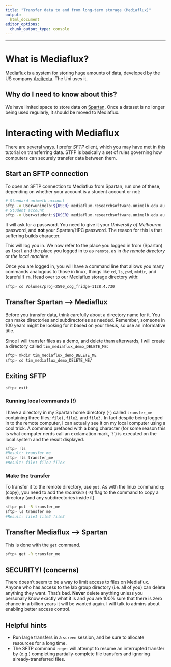 ---
title: "Transfer data to and from long-term storage (Mediaflux)"
output:
  html_document
editor_options: 
  chunk_output_type: console
---

---

# What is Mediaflux?

Mediaflux is a system for storing huge amounts of data, developed by the US company [Arcitecta](https://www.arcitecta.com/mediaflux/features/). The Uni uses it.

## Why do I need to know about this?

We have limited space to store data on [Spartan](getting_started.html). Once a dataset is no longer being used regularly, it should be moved to Mediaflux.

# Interacting with Mediaflux

There are [several ways](https://wiki-rcs.unimelb.edu.au/display/RCS/Getting+Started+with+Mediaflux). I prefer *SFTP* client, which you may have met in [this](tutorial_sftp.html) tutorial on transferring data. STFP is basically a set of rules governing how computers can securely transfer data between them.

## Start an SFTP connection

To open an SFTP connection to Mediaflux from Spartan, run one of these, depending on whether your account is a student account or not:

```{bash,eval=F}
# Standard unimelb account
sftp -o User=unimelb:${USER} mediaflux.researchsoftware.unimelb.edu.au
# Student account
sftp -o User=student:${USER} mediaflux.researchsoftware.unimelb.edu.au
```

It will ask for a password. You need to give it your *University of Melbourne* password, and **not** your Spartan/HPC password. The reason for this is that suffering builds character.

This will log you in. We now refer to the place you logged in from (Spartan) as `local` and the place you logged in to as `remote`, as in *the remote directory* or *the local machine*.

Once you are logged in, you will have a command line that allows you many commands analogous to those in linux, things like `cd`, `ls`, `pwd`, `mkdir`, and (careful!) `rm`. Head over to our Mediaflux storage directory with:

```{bash,eval=F}
sftp> cd Volumes/proj-2590_ccg_fridge-1128.4.730
```

## Transfter Spartan --> Mediaflux

Before you transfer data, think carefully about a directory name for it. You can make directories and subdirectories as needed. Remember, someone in 100 years might be looking for it based on your thesis, so use an informative title.

Since I will transfer files as a demo, and delete tham afterwards, I will create a directory called `tim_mediaflux_demo_DELETE_ME`:

```{bash,eval=F}
sftp> mkdir tim_mediaflux_demo_DELETE_ME
sftp> cd tim_mediaflux_demo_DELETE_ME/
```

## Exiting SFTP

```{bash,eval=F}
sftp> exit
```

### Running local commands (!)

I have a directory in my Spartan home directory (`~`) called `transfer_me` containing three files; `file1`, `file2`, and `file3.` In fact despite being logged in to the remote computer, I can actually see it on my local computer using a cool trick. A command prefaced with a bang character (for some reason this is what computer nerds call an exclamation mark, '`!`') is executed on the local system and the result displayed.

```{bash,eval=F}
sftp> !ls
#Result: transfer_me
sftp> !ls transfer_me
#Result: file1 file2 file3
```

### Make the transfer

To transfer it to the remote directory, use `put`. As with the linux command `cp` (copy), you need to add the *recursive* (`-R`) flag to the command to copy a directory (and any subdirectories inside it).

```{bash,eval=F}
sftp> put -R transfer_me
sftp> ls transfer_me
#Result: file1 file2 file3
```

## Transfter Mediaflux --> Spartan

This is done with the `get` command.

```{bash,eval=F}
sftp> get -R transfer_me
```

## SECURITY! (concerns)

There doesn't seem to be a way to limit access to files on Mediaflux. Anyone who has access to the lab group directory (i.e. all of you) can delete anything they want. That's bad. **Never** delete anything unless you personally know exactly what it is and you are 100% sure that there is zero chance in a billion years it will be wanted again. I will talk to admins about enabling better access control.

## Helpful hints

-   Run large transfers in a `screen` session, and be sure to allocate resources for a long time.
-   The SFTP command `reget` will attempt to resume an interrupted transfer by (e.g.) completing partially-complete file transfers and ignoring already-transferred files.

